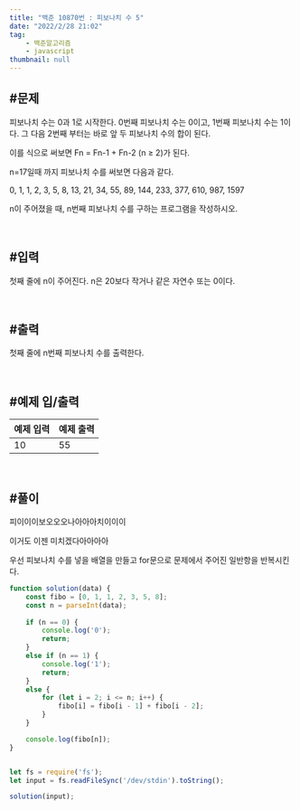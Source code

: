 ```yaml
---
title: "백준 10870번 : 피보나치 수 5"
date: "2022/2/28 21:02"
tag:
    - 백준알고리즘
    - javascript
thumbnail: null
---
```


## #문제

피보나치 수는 0과 1로 시작한다. 0번째 피보나치 수는 0이고, 1번째 피보나치 수는 1이다. 그 다음 2번째 부터는 바로 앞 두 피보나치 수의 합이 된다.

이를 식으로 써보면 Fn = Fn-1 + Fn-2 (n ≥ 2)가 된다.

n=17일때 까지 피보나치 수를 써보면 다음과 같다.

0, 1, 1, 2, 3, 5, 8, 13, 21, 34, 55, 89, 144, 233, 377, 610, 987, 1597

n이 주어졌을 때, n번째 피보나치 수를 구하는 프로그램을 작성하시오.

<br/>

## #입력

첫째 줄에 n이 주어진다. n은 20보다 작거나 같은 자연수 또는 0이다.

<br/>

## #출력

첫째 줄에 n번째 피보나치 수를 출력한다.

<br/>

## #예제 입/출력

| 예제 입력 | 예제 출력 |
| ----- | ----- |
| 10 | 55 |

<br/>

## #풀이

피이이이보오오오나아아아치이이이

이거도 이젠 미치겠다아아아아

우선 피보나치 수를 넣을 배열을 만들고 for문으로 문제에서 주어진 일반항을 반복시킨다.

```javascript
function solution(data) {
    const fibo = [0, 1, 1, 2, 3, 5, 8];
    const n = parseInt(data);
    
    if (n == 0) {
        console.log('0');
        return;
    }
    else if (n == 1) {
        console.log('1');
        return;
    }
    else {
        for (let i = 2; i <= n; i++) {
            fibo[i] = fibo[i - 1] + fibo[i - 2];
        }
    }

    console.log(fibo[n]);
}


let fs = require('fs');
let input = fs.readFileSync('/dev/stdin').toString();

solution(input);
```